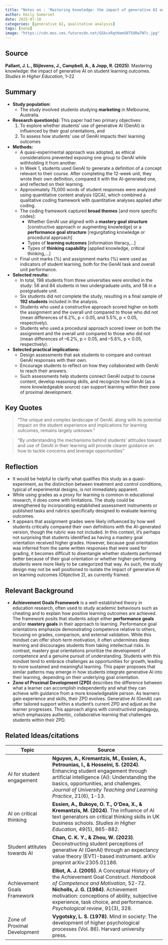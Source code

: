 ```yaml
---
title: "Notes on : 'Mastering knowledge: the impact of generative AI on student learning outcomes'"
author: Emily Somerset
date: 2025-07-10
categories: [generative AI, qualitative analysis]
tags: [none]
image: "https://cdn.mos.cms.futurecdn.net/GSkcxRqtHam58T5URwTN7c.jpg"
---
```


## Source

**Pallant, J. L., Blijlevens, J., Campbell, A., & Jopp, R. (2025)**. Mastering knowledge: the impact of generative AI on student learning outcomes. *Studies in Higher Education*, 1–22

## Summary

- **Study population:** 
  - The study involved students studying **marketing** in Melbourne, Australia.
  <!-- - A total of 32 undergraduate students from one university and 29 postgraduate students from another completed a pretest survey on generative AI (GenAI) use. -->

- **Research question(s):** This paper had two primary objectives: 
    1) To explore whether students’ use of generative AI (GenAI) is influenced by their goal orientations, and
    2) To assess how students' use of GenAI impacts their learning outcomes
<!-- This is explored through four primary objectives: -->
<!--     1) Examine whether students’ use of GenAI is influenced by their goal orientations (mastery vs. performance). -->
<!--     2) Analyze how students’ use of GenAI impacts their learning outcomes. -->
<!--     3) Assess the extent to which students use GenAI to augment knowledge and bridge knowledge gaps. -->
<!--     4) Investigate the degree to which students demonstrate critical and reflective thinking when engaging with GenAI. -->
    
- **Methods:** 
  <!-- - **Pretest survey (study 1):** Students were asked, *"Do you think generative AI such as ChatGPT could potentially be used to cheat in a university assessment?"* These free-text responses were collected to better understand students’ awareness of and attitudes toward GenAI in a tertiary education context. -->
  <!-- - **Generative AI task (study 2)** -->
    - A quasi-experimental approach was adopted, as ethical considerations prevented exposing one group to GenAI while withholding it from another.
    - In Week 1, students used GenAI to generate a definition of a concept relevant to their course. After completing the 12-week unit, they wrote their own definition, compared it with the AI-generated one, and reflected on their learning.
    - Approximately 75,000 words of student responses were analyzed using quantitative content analysis (QCA), which combined a qualitative coding framework with quantitative analyses applied after coding.
    - The coding framework captured **broad themes** [and more specific codes]:
        - Whether GenAI use aligned with a **mastery goal structure** [constructive approach or augmenting knowledge] or a **performance goal structure** [regurgitating knowledge or procedural approach]
        - Types of **learning outcomes** [information literacy,...]
        - Types of **thinking capability** [applied knowledge, critical thinking,...]
  - Final unit marks (%) and assignment marks (%) were used as indicators of student learning, both for the GenAI task and overall unit performance.


- **Selected results:**
  - In total, 198 students from three universities were enrolled in the study: 56 and 84 students in two undergraduate units, and 58 in a postgraduate unit. 
  - Six students did not complete the study, resulting in a final sample of **192 students** included in the analysis.
  - Students who used a constructive approach scored higher on both the assignment and the overall unit compared to those who did not (mean differences of 6.2%, p < 0.05, and 5.5%, p < 0.05, respectively).
  - Students who used a procedural approach scored lower on both the assignment and the overall unit compared to those who did not (mean differences of –6.2%, p < 0.05, and –5.6%, p < 0.05, respectively).
- **Selected practical implications:**
  - Design assessments that ask students to compare and contrast GenAI responses with their own.
  - Encourage students to reflect on how they collaborated with GenAI to reach their answers.
  - Such assessments help students connect GenAI output to course content, develop reasoning skills, and recognize how GenAI (as a more knowledgeable source) can support learning within their zone of proximal development.
   
## Key Quotes

> "The unique and complex landscape of GenAI. along with its potential impact on the student experience and implications for learning outcomes, remains largely unknown."

> "By understanding the mechanisms behind students' attitudes toward and use of GenAI in their learning will provide clearer guidance on how to tackle concerns and leverage opportunities"



## Reflection {.callout-reflection}
 - It would be helpful to clarify what qualifies this study as a quasi-experiment, as the distinction between treatment and control conditions, typical of experimental designs, is not immediately apparent.
 - While using grades as a proxy for learning is common in educational research, it does come with limitations. The study could be strengthened by incorporating established assessment instruments or published tasks and rubrics specifically designed to evaluate learning outcomes.
 - It appears that assignment grades were likely influenced by how well students critically compared their own definitions with the AI-generated version, though the rubric was not included. In this context, it’s perhaps not surprising that students identified as having a mastery goal orientation received higher grades. However, because goal orientation was inferred from the same written responses that were used for grading, it becomes difficult to disentangle whether students performed better because of their goal orientation or whether higher-performing students were more likely to be categorized that way. As such, the study design may not be well positioned to isolate the impact of generative AI on learning outcomes (Objective 2), as currently framed.

## Relevant Background
  - **Achievement Goals Framework**  is a well-established theory in education research, often used to study academic behaviours such as cheating and to explain how positive learning outcomes are achieved. The framework posits that students adopt either **performance goals** and/or **mastery goals** in their approach to learning. Performance goal orientations emphasize demonstrating competence relative to others, focusing on grades, comparison, and external validation. While this mindset can offer short-term motivation, it often undermines deep learning and discourages students from taking intellectual risks. In contrast, mastery goal orientations prioritize the development of competence and a genuine pursuit of understanding. Students with this mindset tend to embrace challenges as opportunities for growth, leading to more sustained and meaningful learning. This paper proposes that similar patterns may emerge in how students integrate generative AI into their learning, depending on their underlying goal orientation.
   - **Zone of Proximal Development (ZPD)** describes the difference between what a learner can accomplish independently and what they can achieve with guidance from a more knowledgeable person. As learners gain experience and skills, their ZPD evolves. Generative AI (GenAI) can offer tailored support within a student’s current ZPD and adjust as the learner progresses. This approach aligns with constructivist pedagogy, which emphasizes authentic, collaborative learning that challenges students within their ZPD.


## Related Ideas/citations

| Topic                                 | Source                                                                                          |
|---------------------------------------|-------------------------------------------------------------------------------------------------|
|AI for student engagement | **Nguyen, A., Kremantzis, M., Essien, A., Petrounias, I., & Hosseini, S. (2024)**. Enhancing student engagement through artificial intelligence (AI): Understanding the basics, opportunities, and challenges. *Journal of University Teaching and Learning Practice*, 21(6), 1-13.|
|AI on critical thinking |**Essien, A., Bukoye, O. T., O’Dea, X., & Kremantzis, M. (2024)**. The influence of AI text generators on critical thinking skills in UK business schools. *Studies in Higher Education*, 49(5), 865-882. |
|Student attitutes towards AI |**Chan, C. K. Y., & Zhou, W. (2023)**. Deconstructing student perceptions of generative AI (GenAI) through an expectancy value theory (EVT)-based instrument. arXiv preprint arXiv:2305.01186. |
|Achievement Goals Framework| **Elliot, A. J. (2005)**. A Conceptual History of the Achievement Goal Construct. *Handbook of Competence and Motivation*, 52-72.<br> **Nicholls, J. G. (1984)**. Achievement motivation: conceptions of ability, subjective experience, task choice, and performance. *Psychological review*, 91(3), 328.|
|Zone of Proximal Development | **Vygotsky, L. S. (1978)**. Mind in society: The development of higher psychological processes (Vol. 86). Harvard university press.|


